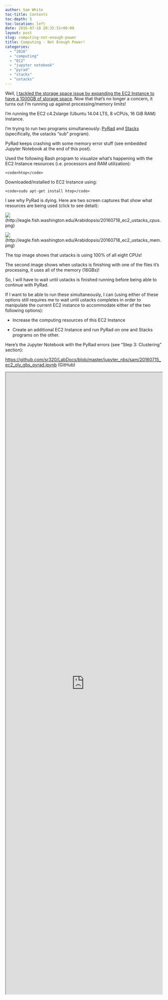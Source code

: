 ```yaml
---
author: Sam White
toc-title: Contents
toc-depth: 5
toc-location: left
date: 2016-07-18 20:35:51+00:00
layout: post
slug: computing-not-enough-power
title: Computing - Not Enough Power!
categories:
  - "2016"
  - "computing"
  - "EC2"
  - "jupyter notebook"
  - "pyrad"
  - "stacks"
  - "ustacks"
---
```


Well, [I tackled the storage space issue by expanding the EC2 Instance to have a 1000GB of storage space](../2016-07-17-computing-amazon-ec2-instance-out-of-space/index.qmd). Now that that's no longer a concern, it turns out I'm running up against processing/memory limits!

I'm running the EC2 c4.2xlarge (Ubuntu 14.04 LTS, 8 vCPUs, 16 GiB RAM) instance.

I'm trying to run two programs simultaneously: [PyRad](https://github.com/dereneaton/pyrad) and [Stacks](http://catchenlab.life.illinois.edu/stacks/) (specifically, the ustacks "sub" program).

PyRad keeps crashing with some memory error stuff (see embedded Jupyter Notebook at the end of this post).

Used the following Bash program to visualize what's happening with the EC2 Instance resources (i.e. processors and RAM utilization):


    
    <code>htop</code>



Downloaded/installed to EC2 Instance using:


    
    <code>sudo apt-get install htop</code>





I see why PyRad is dying. Here are two screen captures that show what resources are being used (click to see detail):



![](https://eagle.fish.washington.edu/Arabidopsis/20160718_ec2_ustacks_cpus.png)(http://eagle.fish.washington.edu/Arabidopsis/20160718_ec2_ustacks_cpus.png)



![](https://eagle.fish.washington.edu/Arabidopsis/20160718_ec2_ustacks_mem.png)(http://eagle.fish.washington.edu/Arabidopsis/20160718_ec2_ustacks_mem.png)





The top image shows that ustacks is using 100% of all eight CPUs!

The second image shows when ustacks is finishing with one of the files it's processing, it uses all of the memory (16GBs)!

So, I will have to wait until ustacks is finished running before being able to continue with PyRad.

If I want to be able to run these simultaneously, I can (using either of these options still requires me to wait until ustacks completes in order to manipulate the current EC2 instance to accommodate either of the two following options):





  * Increase the computing resources of this EC2 Instance



  * Create an additional EC2 Instance and run PyRad on one and Stacks programs on the other.








Here's the Jupyter Notebook with the PyRad errors (see "Step 3: Clustering" section):

[https://github.com/sr320/LabDocs/blob/master/jupyter_nbs/sam/20160715_ec2_oly_gbs_pyrad.ipynb](https://github.com/sr320/LabDocs/blob/master/jupyter_nbs/sam/20160715_ec2_oly_gbs_pyrad.ipynb) (GitHub)

    
<iframe src="https://nbviewer.org/github/sr320/LabDocs/blob/master/jupyter_nbs/sam/20160715_ec2_oly_gbs_pyrad.ipynb" width="100%" height="2000" scrolling="yes"></iframe>
    
